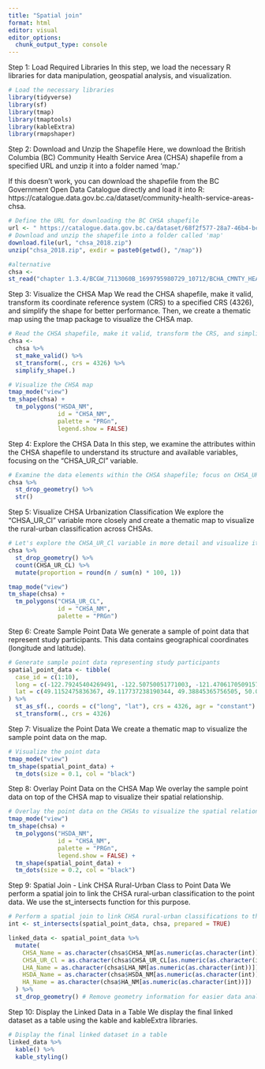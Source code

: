 ```yaml
---
title: "Spatial join"
format: html
editor: visual
editor_options: 
  chunk_output_type: console
---
```

Step 1: Load Required Libraries
In this step, we load the necessary R libraries for data manipulation, geospatial analysis, and visualization.

```r
# Load the necessary libraries
library(tidyverse)
library(sf)
library(tmap)
library(tmaptools)
library(kableExtra)
library(rmapshaper)
```

Step 2: Download and Unzip the Shapefile
Here, we download the British Columbia (BC) Community Health Service Area (CHSA) shapefile from a specified URL and unzip it into a folder named 'map.'

If this doesn’t work, you can download the shapefile from the BC Government Open Data Catalogue directly and load it into R: https://catalogue.data.gov.bc.ca/dataset/community-health-service-areas-chsa.

```r
# Define the URL for downloading the BC CHSA shapefile
url <- " https://catalogue.data.gov.bc.ca/dataset/68f2f577-28a7-46b4-bca9-7e9770f2f357/resource/f89f99b0-ca68-41e2-afc4-63fdc0edb666/download/chsa_2018.zip"
# Download and unzip the shapefile into a folder called 'map'
download.file(url, "chsa_2018.zip")
unzip("chsa_2018.zip", exdir = paste0(getwd(), "/map"))

#alternative
chsa <-
st_read("chapter 1.3.4/BCGW_7113060B_1699795980729_10712/BCHA_CMNTY_HEALTH_SERV_AREA_SP/CHSA_polygon.shp")
```

Step 3: Visualize the CHSA Map
We read the CHSA shapefile, make it valid, transform its coordinate reference system (CRS) to a specified CRS (4326), and simplify the shape for better performance. Then, we create a thematic map using the tmap package to visualize the CHSA map.

```r
# Read the CHSA shapefile, make it valid, transform the CRS, and simplify the shape
chsa <- 
  chsa %>% 
  st_make_valid() %>%
  st_transform(., crs = 4326) %>%
  simplify_shape(.)

# Visualize the CHSA map
tmap_mode("view")
tm_shape(chsa) +
  tm_polygons("HSDA_NM",
              id = "CHSA_NM",
              palette = "PRGn",
              legend.show = FALSE)
```

Step 4: Explore the CHSA Data
In this step, we examine the attributes within the CHSA shapefile to understand its structure and available variables, focusing on the "CHSA_UR_Cl" variable.
```r
# Examine the data elements within the CHSA shapefile; focus on CHSA_UR_Cl, the rural-urban classification
chsa %>%
  st_drop_geometry() %>%
  str()
```

Step 5: Visualize CHSA Urbanization Classification
We explore the "CHSA_UR_Cl" variable more closely and create a thematic map to visualize the rural-urban classification across CHSAs.
```r
# Let's explore the CHSA_UR_Cl variable in more detail and visualize it
chsa %>%
  st_drop_geometry() %>%
  count(CHSA_UR_CL) %>%
  mutate(proportion = round(n / sum(n) * 100, 1))

tmap_mode("view")
tm_shape(chsa) +
  tm_polygons("CHSA_UR_CL",
              id = "CHSA_NM",
              palette = "PRGn")
```

Step 6: Create Sample Point Data
We generate a sample of point data that represent study participants. This data contains geographical coordinates (longitude and latitude).
```r
# Generate sample point data representing study participants
spatial_point_data <- tibble(
  case_id = c(1:10),
  long = c(-122.79245404269491, -122.50750051771003, -121.47061705091572, -120.78489105416672, -119.46708958311152, -122.12044919737846, -123.9735411710232, -127.48038830551505, -122.66126844286325, -131.11218885196038),
  lat = c(49.1152475836367, 49.117737238190344, 49.38845365756505, 50.09960249743014, 49.87203980873458, 52.13143107578074, 49.130988612031395, 50.69492877221613, 58.80790367189857, 57.88986797544227)
) %>%
  st_as_sf(., coords = c("long", "lat"), crs = 4326, agr = "constant") %>%
  st_transform(., crs = 4326)
```

Step 7: Visualize the Point Data
We create a thematic map to visualize the sample point data on the map.
```r
# Visualize the point data
tmap_mode("view")
tm_shape(spatial_point_data) +
  tm_dots(size = 0.1, col = "black")
```

Step 8: Overlay Point Data on the CHSA Map
We overlay the sample point data on top of the CHSA map to visualize their spatial relationship.
```r
# Overlay the point data on the CHSAs to visualize the spatial relationship
tmap_mode("view")
tm_shape(chsa) +
  tm_polygons("HSDA_NM",
              id = "CHSA_NM",
              palette = "PRGn",
              legend.show = FALSE) +
  tm_shape(spatial_point_data) +
  tm_dots(size = 0.2, col = "black")
```

Step 9: Spatial Join - Link CHSA Rural-Urban Class to Point Data
We perform a spatial join to link the CHSA rural-urban classification to the point data. We use the st_intersects function for this purpose.
```r
# Perform a spatial join to link CHSA rural-urban classifications to the point data
int <- st_intersects(spatial_point_data, chsa, prepared = TRUE)

linked_data <- spatial_point_data %>%
  mutate(
    CHSA_Name = as.character(chsa$CHSA_NM[as.numeric(as.character(int))]),
    CHSA_UR_Cl = as.character(chsa$CHSA_UR_CL[as.numeric(as.character(int))]),
    LHA_Name = as.character(chsa$LHA_NM[as.numeric(as.character(int))]),
    HSDA_Name = as.character(chsa$HSDA_NM[as.numeric(as.character(int))]),
    HA_Name = as.character(chsa$HA_NM[as.numeric(as.character(int))])
  ) %>%
  st_drop_geometry() # Remove geometry information for easier data analysis
```

Step 10: Display the Linked Data in a Table
We display the final linked dataset as a table using the kable and kableExtra libraries.
```r
# Display the final linked dataset in a table
linked_data %>%
  kable() %>%
  kable_styling()
```
